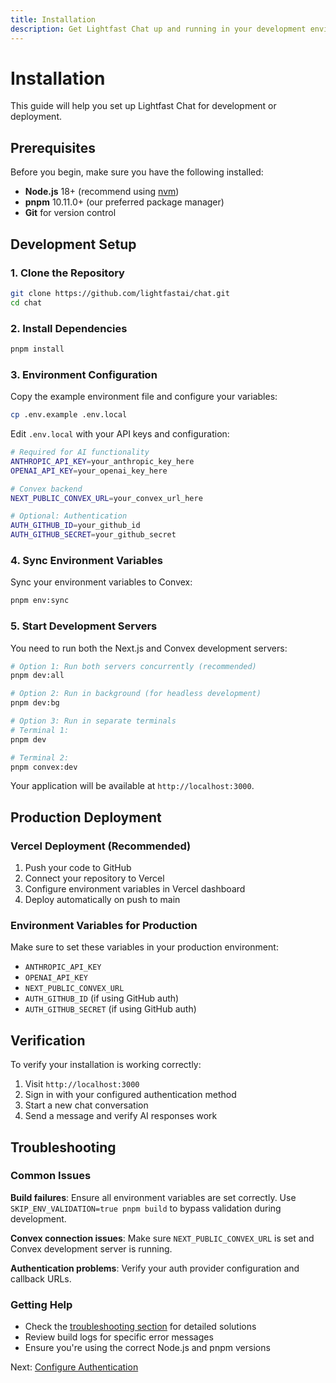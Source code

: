 ```yaml
---
title: Installation
description: Get Lightfast Chat up and running in your development environment
---
```


# Installation

This guide will help you set up Lightfast Chat for development or deployment.

## Prerequisites

Before you begin, make sure you have the following installed:

- **Node.js** 18+ (recommend using [nvm](https://github.com/nvm-sh/nvm))
- **pnpm** 10.11.0+ (our preferred package manager)
- **Git** for version control

## Development Setup

### 1. Clone the Repository

```bash
git clone https://github.com/lightfastai/chat.git
cd chat
```

### 2. Install Dependencies

```bash
pnpm install
```

### 3. Environment Configuration

Copy the example environment file and configure your variables:

```bash
cp .env.example .env.local
```

Edit `.env.local` with your API keys and configuration:

```bash
# Required for AI functionality
ANTHROPIC_API_KEY=your_anthropic_key_here
OPENAI_API_KEY=your_openai_key_here

# Convex backend
NEXT_PUBLIC_CONVEX_URL=your_convex_url_here

# Optional: Authentication
AUTH_GITHUB_ID=your_github_id
AUTH_GITHUB_SECRET=your_github_secret
```

### 4. Sync Environment Variables

Sync your environment variables to Convex:

```bash
pnpm env:sync
```

### 5. Start Development Servers

You need to run both the Next.js and Convex development servers:

```bash
# Option 1: Run both servers concurrently (recommended)
pnpm dev:all

# Option 2: Run in background (for headless development)
pnpm dev:bg

# Option 3: Run in separate terminals
# Terminal 1:
pnpm dev

# Terminal 2:
pnpm convex:dev
```

Your application will be available at `http://localhost:3000`.

## Production Deployment

### Vercel Deployment (Recommended)

1. Push your code to GitHub
2. Connect your repository to Vercel
3. Configure environment variables in Vercel dashboard
4. Deploy automatically on push to main

### Environment Variables for Production

Make sure to set these variables in your production environment:

- `ANTHROPIC_API_KEY`
- `OPENAI_API_KEY`
- `NEXT_PUBLIC_CONVEX_URL`
- `AUTH_GITHUB_ID` (if using GitHub auth)
- `AUTH_GITHUB_SECRET` (if using GitHub auth)

## Verification

To verify your installation is working correctly:

1. Visit `http://localhost:3000`
2. Sign in with your configured authentication method
3. Start a new chat conversation
4. Send a message and verify AI responses work

## Troubleshooting

### Common Issues

**Build failures**: Ensure all environment variables are set correctly. Use `SKIP_ENV_VALIDATION=true pnpm build` to bypass validation during development.

**Convex connection issues**: Make sure `NEXT_PUBLIC_CONVEX_URL` is set and Convex development server is running.

**Authentication problems**: Verify your auth provider configuration and callback URLs.

### Getting Help

- Check the [troubleshooting section](/docs/troubleshooting) for detailed solutions
- Review build logs for specific error messages
- Ensure you're using the correct Node.js and pnpm versions

Next: [Configure Authentication](/docs/authentication)